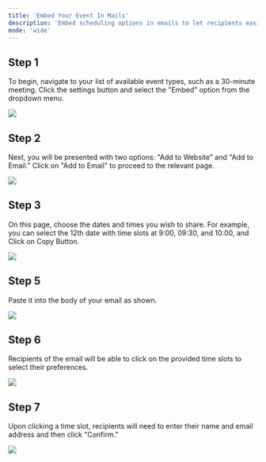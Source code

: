```yaml
---
title: 'Embed Your Event In Mails'
description: 'Embed scheduling options in emails to let recipients easily select and confirm meeting times.'
mode: 'wide'
---
```


## Step 1

To begin, navigate to your list of available event types, such as a 30-minute meeting. Click the settings button and select the "Embed" option from the dropdown menu.

<Frame><img src="/images/embed_in_mail/image1.webp" /></Frame>

## Step 2

Next, you will be presented with two options: "Add to Website" and "Add to Email." Click on "Add to Email" to proceed to the relevant page.

<Frame><img src="/images/embed_in_mail/image2.webp" /></Frame>

## Step 3

On this page, choose the dates and times you wish to share. For example, you can select the 12th date with time slots at 9:00, 09:30, and 10:00, and Click on Copy Button.

<Frame><img src="/images/embed_in_mail/img3.webp" /></Frame>

## Step 5

Paste it into the body of your email as shown.

<Frame><img src="/images/embed_in_mail/image6.webp" /></Frame>

## Step 6

Recipients of the email will be able to click on the provided time slots to select their preferences.

<Frame><img src="/images/embed_in_mail/image7.webp" /></Frame>

## Step 7

Upon clicking a time slot, recipients will need to enter their name and email address and then click "Confirm."

<Frame><img src="/images/embed_in_mail/image8.webp" /></Frame>
